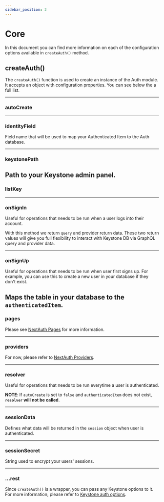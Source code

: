 ```yaml
---
sidebar_position: 2
---
```



# Core

In this document you can find more information on each of the configuration options available in `createAuth()` method.

## <ApiOption optional usage="/docs/category/configuration">createAuth()</ApiOption>

The `createAuth()` function is used to create an instance of the Auth module. It accepts an object with configuration properties. You can see below the a full list.

--- 


### <ApiOption optional type="boolean" usage="/docs/category/configuration">autoCreate</ApiOption>


<!-- ### cookies Q: Shd we add this for demo? -->
--- 


### <ApiOption default="subjectId" usage="/docs/category/configuration">identityField</ApiOption>

Field name that will be used to map your Authenticated Item to the Auth database.

--- 


### <ApiOption optional>keystonePath</ApiOption>

Path to your Keystone admin panel.
--- 

### <ApiOption usage="/docs/category/configuration">listKey</ApiOption>
--- 

### <ApiOption optional type="async function">onSignIn</ApiOption>
Useful for operations that needs to be run when a user logs into their account.

With this method we return `query` and provider return data. These two return values will give you full flexibility to interact with Keystone DB via GraphQL query and provider data.

--- 

### <ApiOption optional type="async function">onSignUp</ApiOption>
Useful for operations that needs to be run when user first signs up. For example, you can use this to create a new user in your database if they don't exist.

Maps the table in your database to the `authenticatedItem`.
--- 


### <ApiOption optional type="object">pages</ApiOption>

Please see [NextAuth Pages](https://next-auth.js.org/configuration/pages) for more information.

<!-- TODO: Add more info -->
--- 


### <ApiOption type="array" usage="/docs/configuration/providers">providers</ApiOption>

For now, please refer to [NextAuth Providers](https://next-auth.js.org/configuration/providers/oauth).

--- 


### <ApiOption optional type="async function">resolver</ApiOption>

Useful for operations that needs to be run everytime a user is authenticated.

**NOTE**: If `autoCreate` is set to `false` and `authenticatedItem` does not exist, **<code>resolver</code> will not be called**.

--- 


### <ApiOption type="graphql query string">sessionData</ApiOption>

Defines what data will be returned in the `session` object when user is authenticated.

--- 


### <ApiOption>sessionSecret</ApiOption>

String used to encrypt your users' sessions.

--- 


### <ApiOption optional type="Keystone options">...rest</ApiOption>

Since `createAuth()` is a wrapper, you can pass any Keystone options to it. For more information, please refer to [Keystone auth options](https://keystonejs.com/docs/guides/auth-and-access-control#configure-authentication).


<!-- TODO: Add more info -->
